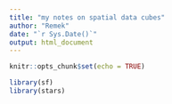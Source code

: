 ```yaml
---
title: "my notes on spatial data cubes"
author: "Remek"
date: "`r Sys.Date()`"
output: html_document
---
```


```r
knitr::opts_chunk$set(echo = TRUE)
```

```r
library(sf)
library(stars)
```

